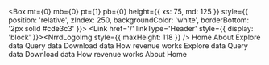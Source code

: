 <Box
  mt={0}
  mb={0}
  pt={1}
  pb={0}
  height={{ xs: 75, md: 125 }}
  style={{ position: 'relative', zIndex: 250, backgroundColor: 'white', borderBottom: '2px solid #cde3c3' }}>
    <Container maxWidth="lg">
      <Grid container>
        <Grid item xs={8} sm={4}>
          <Link href='/' linkType='Header' style={{ display: 'block' }}><NrrdLogoImg style={{ maxHeight: 118 }} /></Link>
        </Grid>
        <Hidden smDown>
          <Grid item sm={8}>
            <Grid container justify='flex-end'>
              <Box mt={1} mb={3.5}>
                <Link href='/' linkType='Header'>Home</Link>
                <Link href='/about' linkType='Header'>About</Link>
              </Box>
            </Grid>
            <Grid container justify='flex-end'>
              <Link href='/explore' linkType='Header'>Explore data</Link>
              <Link href='/query-data' linkType='Header'>Query data</Link>
              <Link href='/downloads' linkType='Header'>Download data</Link>
              <Link href='/how-revenue-works' linkType='Header'>How revenue works</Link>
            </Grid>
          </Grid>
        </Hidden>
        <Hidden mdUp>
          <Grid item xs={4} sm={8}>
            <Grid container justify='flex-end'>
              <MobileMenu>
                <Link href='/explore' linkType='Header'>Explore data</Link>
                <Link href='/query-data' linkType='Header'>Query data</Link>
                <Link href='/downloads' linkType='Header'>Download data</Link>
                <Link href='/how-revenue-works' linkType='Header'>How revenue works</Link>
                <Link href='/about' linkType='Header'>About</Link>
                <Link href='/' linkType='Header'>Home</Link>
              </MobileMenu>
            </Grid>
          </Grid>
        </Hidden>
      </Grid>
    </Container>
</Box>
